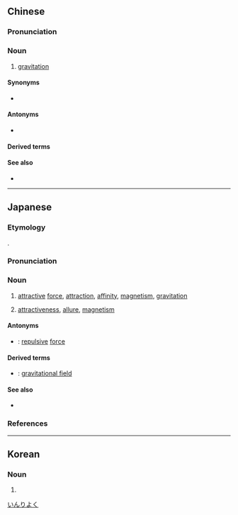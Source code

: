 ==Chinese==
{{zh-forms}}

===Pronunciation===
{{zh-pron
|m=yǐnlì
|c=jan5 lik6
|h=pfs=yín-li̍t
|mn=qz:ín-lia̍k/tw,xm,zz:ín-le̍k/tw,xm,zz:ín-la̍t
|mn-t=ing2 lag8
|cat=n
}}

===Noun===
{{zh-noun}}

# {{lb|zh|physics}} [[gravitation]]

====Synonyms====
* {{q|obsolete}} {{zh-l|攝力}}

====Antonyms====
* {{zh-l|斥力}}

====Derived terms====
{{zh-der|引力相互作用|萬有引力|引力波|引力子}}

====See also====
* {{zh-l|重力}}

----

==Japanese==
{{ja-kanjitab|いん|りょく|yomi=on}}

===Etymology===
{{cal|ja|nl|aantrekkingskracht|t=attraction force}}.

===Pronunciation===
{{ja-pron|いんりょく|acc=1|acc_ref=DJR}}

===Noun===
{{ja-noun|いんりょく}}

# [[attractive]] [[force]], [[attraction]], [[affinity]], [[magnetism]], [[gravitation]]
#: {{ja-usex|君は'''引%力'''を信じるか|きみ は '''いん%りょく''' を しんじる か|Do you believe in '''gravity'''?}}
# {{qualifier|metaphoric}} [[attractiveness]], [[allure]], [[magnetism]]

====Antonyms====
* {{ja-r|斥%力|せき%りょく}}: [[repulsive]] [[force]]

====Derived terms====
* {{ja-r|引%力%圏|いん%りょく%けん}}: [[gravitational field]]

====See also====
* {{pedialite|lang=ja}}

[[Category:ja:Physics|いんりよく]]

===References===
<references/>

----

==Korean==
{{ko-hanjatab}}

===Noun===
{{ko-noun|hj|hangeul=인력}}
# {{hanja form of|인력|[[gravitation]]}}